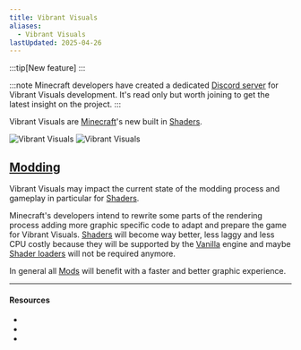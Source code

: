 ```yaml
---
title: Vibrant Visuals
aliases:
  - Vibrant Visuals
lastUpdated: 2025-04-26
---
```



:::tip[New feature]
:::

:::note
   Minecraft developers have created a dedicated [Discord server](https://discord.gg/2x2p2n8) for Vibrant
   Visuals development. It's read only but worth joining to get the latest
   insight on the project.
:::

Vibrant Visuals are [Minecraft](/minecraft)'s new built in [Shaders](/shader).

<Yb src="https://www.youtube.com/embed/jGNgh5zEFkY?start=926" />

<Gallery>
   <Img src="https://www.minecraft.net/content/dam/minecraftnet/games/minecraft/screenshots/vv_JungleReflection_1170x500.jpg" alt="Vibrant Visuals" />
   <Img src="https://minecraft.wiki/images/Warm_vibrant_comparison.jpg" alt="Vibrant Visuals" />
</Gallery>

<Yb src="https://www.youtube.com/embed/5zcZJcXRdw0" />

## [Modding](/modding)
Vibrant Visuals may impact the current state of the modding process and gameplay in particular for [Shaders](/shader).

Minecraft's developers intend to rewrite some parts of the rendering process adding more graphic specific code to adapt and prepare the game for Vibrant Visuals. [Shaders](/shader) will become way better, less laggy and less CPU costly because they will be supported by the [Vanilla](/vanilla) engine and maybe [Shader loaders](/shaderloader) will not be required anymore.

In general all [Mods](/mod) will benefit with a faster and better graphic experience.

---

#### Resources

- <Wiki path="w/Vibrant_Visuals" />
- <Blog path="minecraft-vibrant-visuals" />
- <Blog path="take-a-vibrant-test-flight" />
